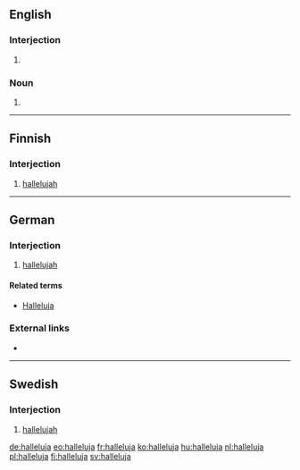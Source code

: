 {{also|Halleluja}}
==English==

===Interjection===
{{en-interj}}

# {{alternative spelling of|hallelujah|lang=en}}

===Noun===
{{en-noun}}

# {{alternative spelling of|hallelujah|lang=en}}

----

==Finnish==

===Interjection===
{{fi-int}}

# [[hallelujah]]

----

==German==

===Interjection===
{{head|de|interjection}}

# [[hallelujah]]

====Related terms====
* [[Halleluja#German|Halleluja]]

===External links===
* {{R:Duden}}

----

==Swedish==

===Interjection===

# [[hallelujah]]

[[de:halleluja]]
[[eo:halleluja]]
[[fr:halleluja]]
[[ko:halleluja]]
[[hu:halleluja]]
[[nl:halleluja]]
[[pl:halleluja]]
[[fi:halleluja]]
[[sv:halleluja]]